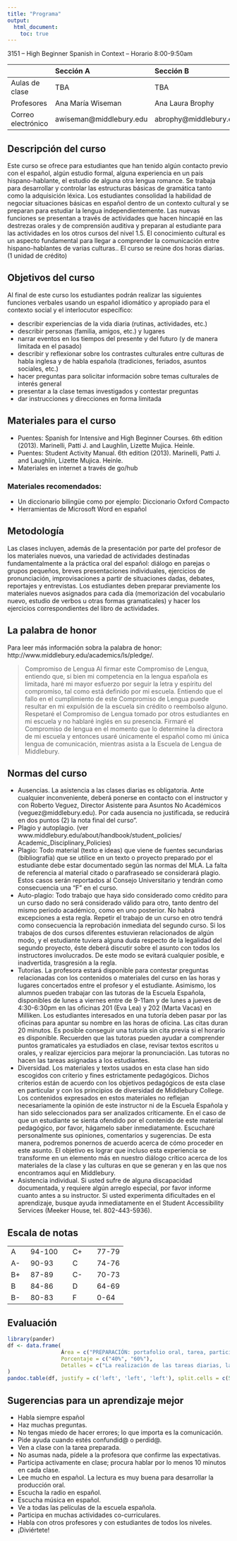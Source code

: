 ```yaml
---
title: "Programa"
output:
  html_document:
    toc: true
---
```




3151 – High Beginner Spanish in Context – Horario 8:00-9:50am

|                    | Sección A               | Sección B              | Sección C               |
|:-------------------|:------------------------|:-----------------------|:------------------------|
| Aulas de clase     | TBA                     |   TBA                  | TBA                     |
| Profesores         | Ana María Wiseman       | Ana Laura Brophy       | Joseph Casillas         |
| Correo electrónico | awiseman@middlebury.edu | abrophy@middlebury.edu | jcasilla@middlebury.edu |

## Descripción del curso

Este curso se ofrece para estudiantes que han tenido algún contacto previo con el español, algún estudio formal, alguna experiencia en un país hispano-hablante, el estudio de alguna otra lengua romance. Se trabaja para desarrollar y controlar las estructuras básicas de gramática tanto como la adquisición léxica.   Los estudiantes consolidad la habilidad de negociar situaciones básicas en español dentro de un contexto cultural y se preparan para estudiar la lengua independientemente. Las nuevas funciones se presentan a través de actividades que hacen hincapié en las destrezas orales y de comprensión auditiva y preparan al estudiante para las actividades en los otros cursos del nivel 1.5. El conocimiento cultural es un aspecto fundamental para llegar a comprender la comunicación entre hispano-hablantes de varias culturas.. El curso se reúne dos horas diarias. (1 unidad de crédito)

## Objetivos del curso

Al final de este curso los estudiantes podrán realizar las siguientes funciones verbales usando un español idiomático y apropiado para el contexto social y el interlocutor específico:

- describir experiencias de la vida diaria (rutinas, actividades, etc.)
- describir personas (familia, amigos, etc.) y lugares
- narrar eventos en los tiempos del presente y del futuro (y de manera limitada en el pasado)
- describir y reflexionar sobre los contrastes culturales entre culturas de habla inglesa y de habla española (tradiciones, feriados, asuntos sociales, etc.) 
- hacer preguntas para solicitar información sobre temas culturales de interés general 
- presentar a la clase temas investigados y contestar preguntas
- dar instrucciones y direcciones en forma limitada

## Materiales para el curso

- Puentes: Spanish for Intensive and High Beginner Courses. 6th edition (2013). Marinelli, Patti J. and Laughlin, Lizette Mujica. Heinle.
- Puentes: Student Activity Manual. 6th edition (2013). Marinelli, Patti J. and Laughlin, Lizette Mujica. Heinle.
- Materiales en internet a través de go/hub 

### Materiales recomendados:

- Un diccionario bilingüe como por ejemplo: Diccionario Oxford Compacto 
- Herramientas de Microsoft Word en español

## Metodología

Las clases incluyen, además de la presentación por parte del profesor de los materiales nuevos, una variedad de actividades destinadas fundamentalmente a la práctica oral del español: diálogo en parejas o grupos pequeños, breves presentaciones individuales, ejercicios de pronunciación, improvisaciones a partir de situaciones dadas, debates, reportajes y entrevistas. Los estudiantes deben preparar previamente los materiales nuevos asignados para cada día (memorización del vocabulario nuevo, estudio de verbos u otras formas gramaticales) y hacer los ejercicios correspondientes del libro de actividades.

## La palabra de honor

Para leer más información sobra la palabra de honor: http://www.middlebury.edu/academics/ls/pledge/.

> Compromiso de Lengua
Al firmar este Compromiso de Lengua, entiendo que, si bien mi competencia en la lengua española es limitada, haré mi mayor esfuerzo por seguir la letra y espíritu del compromiso, tal como está definido por mi escuela. Entiendo que el fallo en el cumplimiento de este Compromiso de Lengua puede resultar en mi expulsión de la escuela sin crédito o reembolso alguno. Respetaré el Compromiso de Lengua tomado por otros estudiantes en mi escuela y no hablaré inglés en su presencia. Firmaré el Compromiso de lengua en el momento que lo determine la directora de mi escuela y entonces usaré únicamente el español como mi única lengua de comunicación, mientras asista a la Escuela de Lengua de Middlebury.

## Normas del curso

- Ausencias. La asistencia a las clases diarias es obligatoria. Ante cualquier inconveniente, deberá ponerse en contacto con el instructor y con Roberto Veguez, Director Asistente para Asuntos No Académicos (veguez@middlebury.edu). Por cada ausencia no justificada, se reducirá en dos puntos (2) la nota final del curso”.
- Plagio y autoplagio. (ver www.middlebury.edu/about/handbook/student_policies/ Academic_Disciplinary_Policies)
- Plagio: Todo material (texto e ideas) que viene de fuentes secundarias (bibliografía) que se utilice en un texto o proyecto preparado por el estudiante debe estar documentado según las normas del MLA. La falta de referencia al material citado o parafraseado se considerará plagio. Estos casos serán reportados al Consejo Universitario y tendrán como consecuencia una “F” en el curso. 
- Auto-plagio: Todo trabajo que haya sido considerado como crédito para un curso dado no será considerado válido para otro, tanto dentro del mismo periodo académico, como en uno posterior. No habrá excepciones a esta regla. Repetir el trabajo de un curso en otro tendrá como consecuencia la reprobación inmediata del segundo curso. Si los trabajos de dos cursos diferentes estuvieran relacionados de algún modo, y el estudiante tuviera alguna duda respecto de la legalidad del segundo proyecto, éste deberá discutir sobre el asunto con todos los instructores involucrados. De este modo se evitará cualquier posible, e inadvertida, trasgresión a la regla.
- Tutorías. La profesora estará disponible para contestar preguntas relacionadas con los contenidos o materiales del curso en las horas y lugares concertados entre el profesor y el estudiante. Asimismo, los alumnos pueden trabajar con las tutoras de la Escuela Española, disponibles de lunes a viernes entre de 9-11am y de lunes a jueves de 4:30-6:30pm en las oficinas 201 (Eva Lea) y 202 (Marta Vacas) en Milliken. Los estudiantes interesados en una tutoría deben pasar por las oficinas para apuntar su nombre en las horas de oficina. Las citas duran 20 minutos. Es posible conseguir una tutoría sin cita previa si el horario es disponible. Recuerden que las tutoras pueden ayudar a comprender puntos gramaticales ya estudiados en clase, revisar textos escritos u orales, y realizar ejercicios para mejorar la pronunciación. Las tutoras no hacen las tareas asignadas a los estudiantes. 
- Diversidad. Los materiales y textos usados en esta clase han sido escogidos con criterio y fines estrictamente pedagógicos. Dichos criterios están de acuerdo con los objetivos pedagógicos de esta clase en particular y con los principios de diversidad de Middlebury College. Los contenidos expresados en estos materiales no reflejan necesariamente la opinión de este instructor ni de la Escuela Española y han sido seleccionados para ser analizados críticamente. En el caso de que un estudiante se sienta ofendido por el contenido de este material pedagógico, por favor, hágamelo saber inmediatamente. Escucharé personalmente sus opiniones, comentarios y sugerencias. De esta manera, podremos ponernos de acuerdo acerca de cómo proceder en este asunto. El objetivo es lograr que incluso esta experiencia se transforme en un elemento más en nuestro diálogo crítico acerca de los materiales de la clase y las culturas en que se generan y en las que nos encontramos aquí en Middlebury. 
- Asistencia individual. Si usted sufre de alguna discapacidad documentada, y requiere algún arreglo especial, por favor informe cuanto antes a su instructor. Si usted experimenta dificultades en el aprendizaje, busque ayuda inmediatamente en el Student Accessibility Services (Meeker House, tel. 802-443-5936).

## Escala de notas

<div align="center">

|                 |                      |                  |       |
|:----------------|:---------------------|:-----------------|:------| 
| A &nbsp; &nbsp; | 94-100 &nbsp; &nbsp; | C+ &nbsp; &nbsp; | 77-79 |
| A-              | 90-93                | C                | 74-76 |
| B+              | 87-89                | C-               | 70-73 |
| B               | 84-86                | D                | 64-69 |
| B-              | 80-83                | F                | 0-64  |

</div>

## Evaluación

```r
library(pander)
df <- data.frame(
                 Área = c("PREPARACIÓN: portafolio oral, tarea, participación, pruebitas", "EXÁMENES ORALES"),
                 Porcentaje = c("40%", "60%"),
                 Detalles = c("La realización de las tareas diarias, la preparación de los materiales asignados participación, para cada día y la participación en clase son fundamentales para el progreso y la satisfactoria consecución de los objetivos del curso. Cada semana habrá una o varias \"pruebitas sorpresa\", que permitirán valorar ese trabajo diario de los estudiantes. El estudiante irá creando un portafolio electrónico individual con los materiales que vaya elaborando a lo largo del curso. Este portafolio le permitirá examinar su proceso de aprendizaje y progreso (mediante el autoanálisis) y constituirá otro instrumento importante de evaluación para el instructor. El 40% de la nota final estará determinado por este trabajo diario de la tarea, participación en clase, pruebitas y portafolio.", "A lo largo del curso se realizarán tres exámenes orales, que tendrán un valor del 60% de la nota final (el 20% cada uno de ellos). Estos exámenes (que serán grabados para facilitar su calificación) incorporarán los aspectos vistos en clase: gramática y vocabulario en contexto. Las pautas para la preparación de estos exámenes y los criterios para su evaluación se explicarán con la anticipación suficiente. Dos entrevistas individuales con tu profesora, con preguntas y respuestas preparadas. Un examen con un/a compañer@ de clase.")
)
pandoc.table(df, justify = c('left', 'left', 'left'), split.cells = c(5, 5, 42))
```


## Sugerencias para un aprendizaje mejor 

- Habla siempre español 
- Haz muchas preguntas. 
- No tengas miedo de hacer errores; lo que importa es la comunicación. 
- Pide ayuda cuando estés confundid@ o perdid@. 
- Ven a clase con la tarea preparada. 
- No asumas nada, pídele a la profesora que confirme las expectativas. 
- Participa activamente en clase; procura hablar por lo menos 10 minutos en cada clase. 
- Lee mucho en español. La lectura es muy buena para desarrollar la producción oral. 
- Escucha la radio en español. 
- Escucha música en español. 
- Ve a todas las películas de la escuela española. 
- Participa en muchas actividades co-curriculares. 
- Habla con otros profesores y con estudiantes de todos los niveles.
- ¡Diviértete!

